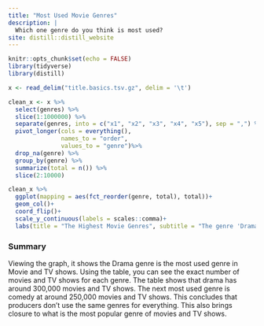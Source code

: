 ```yaml
---
title: "Most Used Movie Genres"
description: |
  Which one genre do you think is most used?
site: distill::distill_website
---
```


```r
knitr::opts_chunk$set(echo = FALSE)
library(tidyverse)
library(distill)

x <- read_delim("title.basics.tsv.gz", delim = '\t')

```

```r

clean_x <- x %>%
  select(genres) %>% 
  slice(1:1000000) %>%
  separate(genres, into = c("x1", "x2", "x3", "x4", "x5"), sep = ",") %>%
  pivot_longer(cols = everything(),
               names_to = "order", 
               values_to = "genre")%>%
  drop_na(genre) %>%
  group_by(genre) %>%
  summarize(total = n()) %>%
  slice(2:10000)

clean_x %>%
  ggplot(mapping = aes(fct_reorder(genre, total), total))+
  geom_col()+
  coord_flip()+
  scale_y_continuous(labels = scales::comma)+
  labs(title = "The Highest Movie Genres", subtitle = "The genre 'Drama' had the most movies", x = "Genres", y = "Number of Movies")

```

### Summary
Viewing the graph, it shows the Drama genre is the most used genre in Movie and TV shows. Using the table, you can see the exact number of movies and TV shows for each genre. The table shows that drama has around 300,000 movies and TV shows. The next most used genre is comedy at around 250,000 movies and TV shows. This concludes that producers don't use the same genres for everything. This also brings closure to what is the most popular genre of movies and TV shows.